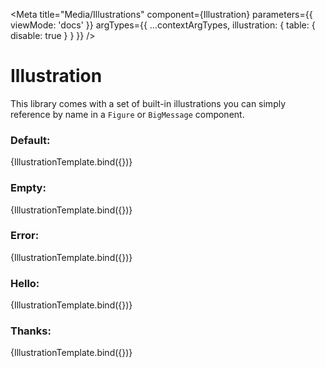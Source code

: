 
<Meta
  title="Media/Illustrations"
  component={Illustration}
  parameters={{ viewMode: 'docs' }}
  argTypes={{ ...contextArgTypes, illustration: { table: { disable: true } } }}
/>


# Illustration

This library comes with a set of built-in illustrations you can simply reference by name in a `Figure` or `BigMessage` component.

### Default:

<Canvas withSource="none">
  <Story
    name="Default"
    args={{
      themeName: 'light',
      accentScheme: 'teams',
      illustration: 'default',
    }}
  >
    {IllustrationTemplate.bind({})}
  </Story>
</Canvas>

<ArgsTable story="Default" />

### Empty:

<Canvas withSource="none">
  <Story
    name="Empty"
    args={{ themeName: 'light', accentScheme: 'teams', illustration: 'empty' }}
  >
    {IllustrationTemplate.bind({})}
  </Story>
</Canvas>

<ArgsTable story="Empty" />

### Error:

<Canvas withSource="none">
  <Story
    name="Error"
    args={{ themeName: 'light', accentScheme: 'teams', illustration: 'error' }}
  >
    {IllustrationTemplate.bind({})}
  </Story>
</Canvas>

<ArgsTable story="Error" />

### Hello:

<Canvas withSource="none">
  <Story
    name="Hello"
    args={{ themeName: 'light', accentScheme: 'teams', illustration: 'hello' }}
  >
    {IllustrationTemplate.bind({})}
  </Story>
</Canvas>

<ArgsTable story="Hello" />

### Thanks:

<Canvas withSource="none">
  <Story
    name="Thanks"
    args={{ themeName: 'light', accentScheme: 'teams', illustration: 'thanks' }}
  >
    {IllustrationTemplate.bind({})}
  </Story>
</Canvas>

<ArgsTable story="Thanks" />
